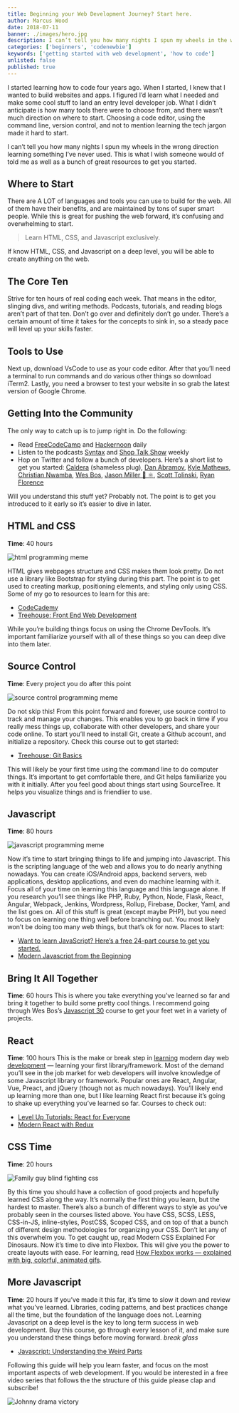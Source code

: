 ```yaml
---
title: Beginning your Web Development Journey? Start here.
author: Marcus Wood
date: 2018-07-11
banner: ./images/hero.jpg
description: I can’t tell you how many nights I spun my wheels in the wrong direction learning something I’ve never used. This is what I wish someone would of told me as well as a bunch of great resources to get you started.
categories: ['beginners', 'codenewbie']
keywords: ['getting started with web development', 'how to code']
unlisted: false
published: true
---
```


<Section>

I started learning how to code four years ago. When I started, I knew that I wanted to build websites and apps. I figured I’d learn what I needed and make some cool stuff to land an entry level developer job. What I didn’t anticipate is how many tools there were to choose from, and there wasn’t much direction on where to start. Choosing a code editor, using the command line, version control, and not to mention learning the tech jargon made it hard to start.

I can’t tell you how many nights I spun my wheels in the wrong direction learning something I’ve never used. This is what I wish someone would of told me as well as a bunch of great resources to get you started.

## Where to Start

There are A LOT of languages and tools you can use to build for the web. All of them have their benefits, and are maintained by tons of super smart people. While this is great for pushing the web forward, it’s confusing and overwhelming to start.

> Learn HTML, CSS, and Javascript exclusively.

If know HTML, CSS, and Javascript on a deep level, you will be able to create anything on the web.

## The Core Ten

Strive for ten hours of real coding each week. That means in the editor, slinging divs, and writing methods. Podcasts, tutorials, and reading blogs aren’t part of that ten. Don’t go over and definitely don’t go under. There’s a certain amount of time it takes for the concepts to sink in, so a steady pace will level up your skills faster.

## Tools to Use

Next up, download VsCode to use as your code editor. After that you’ll need a terminal to run commands and do various other things so download iTerm2. Lastly, you need a browser to test your website in so grab the latest version of Google Chrome.

## Getting Into the Community

The only way to catch up is to jump right in. Do the following:

- Read [FreeCodeCamp](https://medium.freecodecamp.org/) and [Hackernoon](https://hackernoon.com/) daily
- Listen to the podcasts [Syntax](https://syntax.fm/) and [Shop Talk Show](http://shoptalkshow.com/) weekly
- Hop on Twitter and follow a bunch of developers. Here’s a short list to get you started: [Caldera](https://twitter.com/caldera_digital) (shameless plug), [Dan Abramov](https://twitter.com/dan_abramov), [Kyle Mathews](https://twitter.com/kylemathews), [Christian Nwamba](https://twitter.com/codebeast), [Wes Bos](https://twitter.com/wesbos), [Jason Miller 🦊 ⚛](https://twitter.com/_developit), [Scott Tolinski](https://twitter.com/stolinski), [Ryan Florence](https://twitter.com/ryanflorence)

Will you understand this stuff yet? Probably not. The point is to get you introduced to it early so it’s easier to dive in later.

## HTML and CSS

**Time**: 40 hours

![html programming meme](https://res.cloudinary.com/calderablog/image/upload/q_auto:good/v1564963149/1_VogqCy95D5kgQu0_GsHBgg_yul5im.jpg)

HTML gives webpages structure and CSS makes them look pretty. Do not use a library like Bootstrap for styling during this part. The point is to get used to creating markup, positioning elements, and styling only using CSS. Some of my go to resources to learn for this are:

- [CodeCademy](https://www.codecademy.com/)
- [Treehouse: Front End Web Development](https://teamtreehouse.com/tracks/front-end-web-development)

While you’re building things focus on using the Chrome DevTools. It’s important familiarize yourself with all of these things so you can deep dive into them later.

## Source Control

**Time**: Every project you do after this point

![source control programming meme](https://res.cloudinary.com/calderablog/image/upload/q_auto:good/v1564963156/1_2f4FlVYtS8NeWOLqeZD9vg_fjcsum.jpg)

Do not skip this! From this point forward and forever, use source control to track and manage your changes. This enables you to go back in time if you really mess things up, collaborate with other developers, and share your code online. To start you’ll need to install Git, create a Github account, and initialize a repository. Check this course out to get started:

- [Treehouse: Git Basics](https://teamtreehouse.com/library/git-basics)

This will likely be your first time using the command line to do computer things. It’s important to get comfortable there, and Git helps familiarize you with it initially. After you feel good about things start using SourceTree. It helps you visualize things and is friendlier to use.

## Javascript

**Time**: 80 hours

![javascript programming meme](https://res.cloudinary.com/calderablog/image/upload/q_auto:good/v1564963163/1_d5-0BS2qFeuGe0Z9DIObEQ_sjvldt.jpg)

Now it’s time to start bringing things to life and jumping into Javascript. This is the scripting language of the web and allows you to do nearly anything nowadays. You can create iOS/Android apps, backend servers, web applications, desktop applications, and even do machine learning with it. Focus all of your time on learning this language and this language alone. If you research you’ll see things like PHP, Ruby, Python, Node, Flask, React, Angular, Webpack, Jenkins, Wordpress, Rollup, Firebase, Docker, Yaml, and the list goes on. All of this stuff is great (except maybe PHP), but you need to focus on learning one thing well before branching out. You most likely won’t be doing too many web things, but that’s ok for now. Places to start:

- [Want to learn JavaScript? Here’s a free 24-part course to get you started.](https://medium.freecodecamp.org/want-to-learn-javascript-heres-a-free-24-part-course-to-get-you-started-e7777baf86fb)
- [Modern Javascript from the Beginning](https://www.udemy.com/modern-javascript-from-the-beginning/)

## Bring It All Together

**Time**: 60 hours
This is where you take everything you’ve learned so far and bring it together to build some pretty cool things. I recommend going through Wes Bos’s [Javascript 30](https://javascript30.com/) course to get your feet wet in a variety of projects.

## React

**Time**: 100 hours
This is the make or break step in [learning](https://hackernoon.com/tagged/learning) modern day web [development](https://hackernoon.com/tagged/development) — learning your first library/framework. Most of the demand you’ll see in the job market for web developers will involve knowledge of some Javascript library or framework. Popular ones are React, Angular, Vue, Preact, and jQuery (though not as much nowadays). You’ll likely end up learning more than one, but I like learning React first because it’s going to shake up everything you’ve learned so far. Courses to check out:

- [Level Up Tutorials: React for Everyone](https://www.leveluptutorials.com/tutorials/react-for-everyone)
- [Modern React with Redux](https://www.udemy.com/react-redux/)

## CSS Time

**Time**: 20 hours

![Family guy blind fighting css](https://media.giphy.com/media/yYSSBtDgbbRzq/giphy.gif)

By this time you should have a collection of good projects and hopefully learned CSS along the way. It’s normally the first thing you learn, but the hardest to master. There’s also a bunch of different ways to style as you’ve probably seen in the courses listed above. You have CSS, SCSS, LESS, CSS-in-JS, inline-styles, PostCSS, Scoped CSS, and on top of that a bunch of different design methodologies for organizing your CSS. Don’t let any of this overwhelm you. To get caught up, read Modern CSS Explained For Dinosaurs.
Now it’s time to dive into Flexbox. This will give you the power to create layouts with ease. For learning, read [How Flexbox works — explained with big, colorful, animated gifs](https://medium.freecodecamp.org/an-animated-guide-to-flexbox-d280cf6afc35).

## More Javascript

**Time**: 20 hours
If you’ve made it this far, it’s time to slow it down and review what you’ve learned. Libraries, coding patterns, and best practices change all the time, but the foundation of the language does not. Learning Javascript on a deep level is the key to long term success in web development. Buy this course, go through every lesson of it, and make sure you understand these things before moving forward. _break glass_

- [Javascript: Understanding the Weird Parts](https://www.udemy.com/understand-javascript/)

Following this guide will help you learn faster, and focus on the most important aspects of web development. If you would be interested in a free video series that follows the the structure of this guide please clap and subscribe!

![Johnny drama victory](https://media.giphy.com/media/lnlAifQdenMxW/giphy.gif)

</Section>
